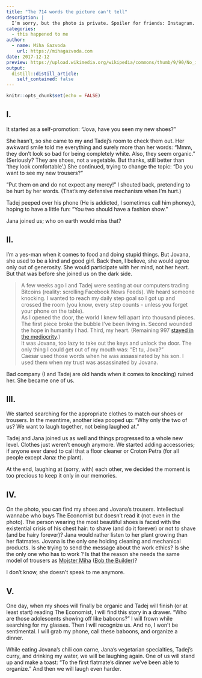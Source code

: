 ```yaml
---
title: "The 714 words the picture can't tell"
description: |
  I’m sorry, but the photo is private. Spoiler for friends: Instagram.
categories:
  - this happened to me
author:
  - name: Miha Gazvoda
    url: https://mihagazvoda.com
date: 2017-12-12
preview: https://upload.wikimedia.org/wikipedia/commons/thumb/9/90/No_image_available_600_x_400.svg/1280px-No_image_available_600_x_400.svg.png
output:
  distill::distill_article:
    self_contained: false
---
```


```r
knitr::opts_chunk$set(echo = FALSE)
```

## I.

It started as a self-promotion: “Jova, have you seen my new shoes?”

She hasn’t, so she came to my and Tadej’s room to check them out. Her awkward smile told me everything and surely more than her words: “Mmm, they don’t look so bad for being completely white. Also, they seem organic.” (Seriously? They are shoes, not a vegetable. But thanks, still better than ‘they look comfortable’.) She continued, trying to change the topic: “Do you want to see my new trousers?”

“Put them on and do not expect any mercy!” I shouted back, pretending to be hurt by her words. (That’s my defensive mechanism when I’m hurt.)

Tadej peeped over his phone (He is addicted, I sometimes call him phoney.), hoping to have a little fun: “You two should have a fashion show.”

Jana joined us; who on earth would miss that?

## II.

I’m a yes-man when it comes to food and doing stupid things. But Jovana, she used to be a kind and good girl. Back then, I believe, she would agree only out of generosity. She would participate with her mind, not her heart. But that was before she joined us on the dark side.

> A few weeks ago I and Tadej were seating at our computers trading Bitcoins (reality: scrolling Facebook News Feeds). We heard someone knocking. I wanted to reach my daily step goal so I got up and crossed the room (you know, every step counts - unless you forget your phone on the table).  
As I opened the door, the world I knew fell apart into thousand pieces. The first piece broke the bubble I've been living in. Second wounded the hope in humanity I had. Third, my heart. (Remaining 997 [stayed in the mediocrity](https://medium.com/@mihagazvoda/because-thats-a-definition-of-mediocrity-d85b8331ea4d).)  
It was Jovana, too lazy to take out the keys and unlock the door. The only thing I could get out of my mouth was: “Et tu, Jova?”  
Caesar used those words when he was assassinated by his son. I used them when my trust was assassinated by Jovana. 

Bad company (I and Tadej are old hands when it comes to knocking) ruined her. She became one of us.

## III.

We started searching for the appropriate clothes to match our shoes or trousers. In the meantime, another idea pooped up: “Why only the two of us? We want to laugh together, not being laughed at.”

Tadej and Jana joined us as well and things progressed to a whole new level. Clothes just weren’t enough anymore. We started adding accessories; if anyone ever dared to call that a floor cleaner or Croton Petra (for all people except Jana: the plant).

At the end, laughing at (sorry, with) each other, we decided the moment is too precious to keep it only in our memories.

## IV.

On the photo, you can find my shoes and Jovana’s trousers. Intellectual wannabe who buys The Economist but doesn’t read it (not even in the photo). The person wearing the most beautiful shoes is faced with the existential crisis of his chest hair: to shave (and do it forever) or not to shave (and be hairy forever)? Jana would rather listen to her plant growing than her flatmates. Jovana is the only one holding cleaning and mechanical products. Is she trying to send the message about the work ethics? Is she the only one who has to work ? Is that the reason she needs the same model of trousers as [Mojster Miha](https://upload.wikimedia.org/wikipedia/en/c/c5/Bob_the_builder.jpg) ([Bob the Builder](https://upload.wikimedia.org/wikipedia/en/c/c5/Bob_the_builder.jpg))?

I don’t know, she doesn’t speak to me anymore.

## V.

One day, when my shoes will finally be organic and Tadej will finish (or at least start) reading The Economist, I will find this story in a drawer. “Who are those adolescents showing off like baboons?” I will frown while searching for my glasses. Then I will recognize us. And no, I won’t be sentimental. I will grab my phone, call these baboons, and organize a dinner.

While eating Jovana’s chili con carne, Jana’s vegetarian specialties, Tadej’s curry, and drinking my water, we will be laughing again. One of us will stand up and make a toast: “To the first flatmate’s dinner we’ve been able to organize.” And then we will laugh even harder.


